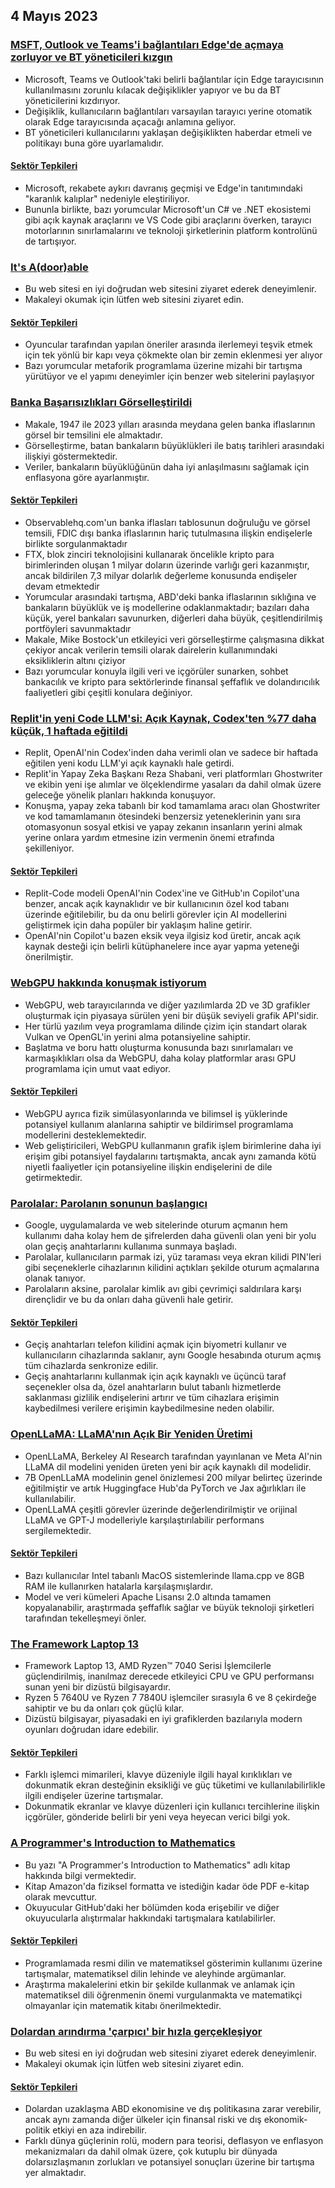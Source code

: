 

<CallToAction />

<Steps>

## 4 Mayıs 2023

### [MSFT, Outlook ve Teams'i bağlantıları Edge'de açmaya zorluyor ve BT yöneticileri kızgın](https://www.theverge.com/2023/5/3/23709297/microsoft-edge-force-outlook-teams-web-links-open)

- Microsoft, Teams ve Outlook'taki belirli bağlantılar için Edge tarayıcısının kullanılmasını zorunlu kılacak değişiklikler yapıyor ve bu da BT yöneticilerini kızdırıyor.
- Değişiklik, kullanıcıların bağlantıları varsayılan tarayıcı yerine otomatik olarak Edge tarayıcısında açacağı anlamına geliyor.
- BT yöneticileri kullanıcılarını yaklaşan değişiklikten haberdar etmeli ve politikayı buna göre uyarlamalıdır.

#### [Sektör Tepkileri](http://news.ycombinator.com/item?id=35800158)

- Microsoft, rekabete aykırı davranış geçmişi ve Edge'in tanıtımındaki "karanlık kalıplar" nedeniyle eleştiriliyor.
- Bununla birlikte, bazı yorumcular Microsoft'un C# ve .NET ekosistemi gibi açık kaynak araçlarını ve VS Code gibi araçlarını överken, tarayıcı motorlarının sınırlamalarını ve teknoloji şirketlerinin platform kontrolünü de tartışıyor.

### [It's A(door)able](https://ncase.me/door/)

- Bu web sitesi en iyi doğrudan web sitesini ziyaret ederek deneyimlenir.
- Makaleyi okumak için lütfen web sitesini ziyaret edin.

#### [Sektör Tepkileri](http://news.ycombinator.com/item?id=35800492)

- Oyuncular tarafından yapılan öneriler arasında ilerlemeyi teşvik etmek için tek yönlü bir kapı veya çökmekte olan bir zemin eklenmesi yer alıyor
- Bazı yorumcular metaforik programlama üzerine mizahi bir tartışma yürütüyor ve el yapımı deneyimler için benzer web sitelerini paylaşıyor

### [Banka Başarısızlıkları Görselleştirildi](https://observablehq.com/@mbostock/bank-failures)

- Makale, 1947 ile 2023 yılları arasında meydana gelen banka iflaslarının görsel bir temsilini ele almaktadır.
- Görselleştirme, batan bankaların büyüklükleri ile batış tarihleri arasındaki ilişkiyi göstermektedir.
- Veriler, bankaların büyüklüğünün daha iyi anlaşılmasını sağlamak için enflasyona göre ayarlanmıştır.

#### [Sektör Tepkileri](http://news.ycombinator.com/item?id=35795975)

- Observablehq.com'un banka iflasları tablosunun doğruluğu ve görsel temsili, FDIC dışı banka iflaslarının hariç tutulmasına ilişkin endişelerle birlikte sorgulanmaktadır
- FTX, blok zinciri teknolojisini kullanarak öncelikle kripto para birimlerinden oluşan 1 milyar doların üzerinde varlığı geri kazanmıştır, ancak bildirilen 7,3 milyar dolarlık değerleme konusunda endişeler devam etmektedir
- Yorumcular arasındaki tartışma, ABD'deki banka iflaslarının sıklığına ve bankaların büyüklük ve iş modellerine odaklanmaktadır; bazıları daha küçük, yerel bankaları savunurken, diğerleri daha büyük, çeşitlendirilmiş portföyleri savunmaktadır
- Makale, Mike Bostock'un etkileyici veri görselleştirme çalışmasına dikkat çekiyor ancak verilerin temsili olarak dairelerin kullanımındaki eksikliklerin altını çiziyor
- Bazı yorumcular konuyla ilgili veri ve içgörüler sunarken, sohbet bankacılık ve kripto para sektörlerinde finansal şeffaflık ve dolandırıcılık faaliyetleri gibi çeşitli konulara değiniyor.

### [Replit'in yeni Code LLM'si: Açık Kaynak, Codex'ten %77 daha küçük, 1 haftada eğitildi](https://www.latent.space/p/reza-shabani#details)

- Replit, OpenAI'nin Codex'inden daha verimli olan ve sadece bir haftada eğitilen yeni kodu LLM'yi açık kaynaklı hale getirdi.
- Replit'in Yapay Zeka Başkanı Reza Shabani, veri platformları Ghostwriter ve ekibin yeni işe alımlar ve ölçeklendirme yasaları da dahil olmak üzere geleceğe yönelik planları hakkında konuşuyor.
- Konuşma, yapay zeka tabanlı bir kod tamamlama aracı olan Ghostwriter ve kod tamamlamanın ötesindeki benzersiz yeteneklerinin yanı sıra otomasyonun sosyal etkisi ve yapay zekanın insanların yerini almak yerine onlara yardım etmesine izin vermenin önemi etrafında şekilleniyor.

#### [Sektör Tepkileri](http://news.ycombinator.com/item?id=35803435)

- Replit-Code modeli OpenAI'nin Codex'ine ve GitHub'ın Copilot'una benzer, ancak açık kaynaklıdır ve bir kullanıcının özel kod tabanı üzerinde eğitilebilir, bu da onu belirli görevler için AI modellerini geliştirmek için daha popüler bir yaklaşım haline getirir.
- OpenAI'nin Copilot'u bazen eksik veya ilgisiz kod üretir, ancak açık kaynak desteği için belirli kütüphanelere ince ayar yapma yeteneği önerilmiştir.

### [WebGPU hakkında konuşmak istiyorum](https://cohost.org/mcc/post/1406157-i-want-to-talk-about-webgpu)

- WebGPU, web tarayıcılarında ve diğer yazılımlarda 2D ve 3D grafikler oluşturmak için piyasaya sürülen yeni bir düşük seviyeli grafik API'sidir.
- Her türlü yazılım veya programlama dilinde çizim için standart olarak Vulkan ve OpenGL'in yerini alma potansiyeline sahiptir.
- Başlatma ve boru hattı oluşturma konusunda bazı sınırlamaları ve karmaşıklıkları olsa da WebGPU, daha kolay platformlar arası GPU programlama için umut vaat ediyor.

#### [Sektör Tepkileri](http://news.ycombinator.com/item?id=35800988)

- WebGPU ayrıca fizik simülasyonlarında ve bilimsel iş yüklerinde potansiyel kullanım alanlarına sahiptir ve bildirimsel programlama modellerini desteklemektedir.
- Web geliştiricileri, WebGPU kullanmanın grafik işlem birimlerine daha iyi erişim gibi potansiyel faydalarını tartışmakta, ancak aynı zamanda kötü niyetli faaliyetler için potansiyeline ilişkin endişelerini de dile getirmektedir.

### [Parolalar: Parolanın sonunun başlangıcı](https://blog.google/technology/safety-security/the-beginning-of-the-end-of-the-password/)

- Google, uygulamalarda ve web sitelerinde oturum açmanın hem kullanımı daha kolay hem de şifrelerden daha güvenli olan yeni bir yolu olan geçiş anahtarlarını kullanıma sunmaya başladı.
- Parolalar, kullanıcıların parmak izi, yüz taraması veya ekran kilidi PIN'leri gibi seçeneklerle cihazlarının kilidini açtıkları şekilde oturum açmalarına olanak tanıyor.
- Parolaların aksine, parolalar kimlik avı gibi çevrimiçi saldırılara karşı dirençlidir ve bu da onları daha güvenli hale getirir.

#### [Sektör Tepkileri](http://news.ycombinator.com/item?id=35801392)

- Geçiş anahtarları telefon kilidini açmak için biyometri kullanır ve kullanıcıların cihazlarında saklanır, aynı Google hesabında oturum açmış tüm cihazlarda senkronize edilir.
- Geçiş anahtarlarını kullanmak için açık kaynaklı ve üçüncü taraf seçenekler olsa da, özel anahtarların bulut tabanlı hizmetlerde saklanması gizlilik endişelerini artırır ve tüm cihazlara erişimin kaybedilmesi verilere erişimin kaybedilmesine neden olabilir.

### [OpenLLaMA: LLaMA'nın Açık Bir Yeniden Üretimi](https://github.com/openlm-research/open_llama)

- OpenLLaMA, Berkeley AI Research tarafından yayınlanan ve Meta AI'nin LLaMA dil modelini yeniden üreten yeni bir açık kaynaklı dil modelidir.
- 7B OpenLLaMA modelinin genel önizlemesi 200 milyar belirteç üzerinde eğitilmiştir ve artık Huggingface Hub'da PyTorch ve Jax ağırlıkları ile kullanılabilir.
- OpenLLaMA çeşitli görevler üzerinde değerlendirilmiştir ve orijinal LLaMA ve GPT-J modelleriyle karşılaştırılabilir performans sergilemektedir.

#### [Sektör Tepkileri](http://news.ycombinator.com/item?id=35798888)

- Bazı kullanıcılar Intel tabanlı MacOS sistemlerinde llama.cpp ve 8GB RAM ile kullanırken hatalarla karşılaşmışlardır.
- Model ve veri kümeleri Apache Lisansı 2.0 altında tamamen kopyalanabilir, araştırmada şeffaflık sağlar ve büyük teknoloji şirketleri tarafından tekelleşmeyi önler.

### [The Framework Laptop 13](https://frame.work/blog/announcing-the-framework-laptop-13-powered-by-amd-ryzen)

- Framework Laptop 13, AMD Ryzen™ 7040 Serisi İşlemcilerle güçlendirilmiş, inanılmaz derecede etkileyici CPU ve GPU performansı sunan yeni bir dizüstü bilgisayardır.
- Ryzen 5 7640U ve Ryzen 7 7840U işlemciler sırasıyla 6 ve 8 çekirdeğe sahiptir ve bu da onları çok güçlü kılar.
- Dizüstü bilgisayar, piyasadaki en iyi grafiklerden bazılarıyla modern oyunları doğrudan idare edebilir.

#### [Sektör Tepkileri](http://news.ycombinator.com/item?id=35802210)

- Farklı işlemci mimarileri, klavye düzeniyle ilgili hayal kırıklıkları ve dokunmatik ekran desteğinin eksikliği ve güç tüketimi ve kullanılabilirlikle ilgili endişeler üzerine tartışmalar.
- Dokunmatik ekranlar ve klavye düzenleri için kullanıcı tercihlerine ilişkin içgörüler, gönderide belirli bir yeni veya heyecan verici bilgi yok.

### [A Programmer's Introduction to Mathematics](https://pimbook.org)

- Bu yazı "A Programmer's Introduction to Mathematics" adlı kitap hakkında bilgi vermektedir.
- Kitap Amazon'da fiziksel formatta ve istediğin kadar öde PDF e-kitap olarak mevcuttur.
- Okuyucular GitHub'daki her bölümden koda erişebilir ve diğer okuyucularla alıştırmalar hakkındaki tartışmalara katılabilirler.

#### [Sektör Tepkileri](http://news.ycombinator.com/item?id=35800136)

- Programlamada resmi dilin ve matematiksel gösterimin kullanımı üzerine tartışmalar, matematiksel dilin lehinde ve aleyhinde argümanlar.
- Araştırma makalelerini etkin bir şekilde kullanmak ve anlamak için matematiksel dili öğrenmenin önemi vurgulanmakta ve matematikçi olmayanlar için matematik kitabı önerilmektedir.

### [Dolardan arındırma 'çarpıcı' bir hızla gerçekleşiyor](https://www.bloomberg.com/news/articles/2023-04-18/de-dollarization-is-happening-at-a-stunning-pace-jen-says)

- Bu web sitesi en iyi doğrudan web sitesini ziyaret ederek deneyimlenir.
- Makaleyi okumak için lütfen web sitesini ziyaret edin.

#### [Sektör Tepkileri](http://news.ycombinator.com/item?id=35796915)

- Dolardan uzaklaşma ABD ekonomisine ve dış politikasına zarar verebilir, ancak aynı zamanda diğer ülkeler için finansal riski ve dış ekonomik-politik etkiyi en aza indirebilir.
- Farklı dünya güçlerinin rolü, modern para teorisi, deflasyon ve enflasyon mekanizmaları da dahil olmak üzere, çok kutuplu bir dünyada dolarsızlaşmanın zorlukları ve potansiyel sonuçları üzerine bir tartışma yer almaktadır.

</Steps>
